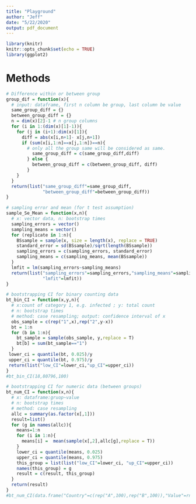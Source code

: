 ```yaml
---
title: "Playground"
author: "Jeff"
date: "5/22/2020"
output: pdf_document
---
```


```r
library(knitr)
knitr::opts_chunk$set(echo = TRUE)
library(ggplot2)
```

# Methods

```r
# Difference within or between group
group_dif = function(x){
  # input: dataframe, first n column be group, last column be value
  same_group_diff = {}
  between_group_diff = {}
  n = dim(x)[2]-1 # n group columns
  for (i in 1:(dim(x)[1]-1)){
    for (j in (i+1):dim(x)[1]){
      diff = abs(x[i,n+1]- x[j,n+1])
      if (sum(x[i,1:n]==x[j,1:n])==n){ 
        # only all the group same will be considered as same.
          same_group_diff = c(same_group_diff,diff)
        } else {
          between_group_diff = c(between_group_diff, diff)
        }
    }
  }
  return(list("same_group_diff"=same_group_diff,
              "between_group_diff"=between_group_diff))
}

# sampling error and mean (for t test assumption)
sample_Se_Mean = function(x,n){
  # x: vector data, n: bootstrap times
  sampling_errors = vector() 
  sampling_means = vector()
  for (replicate in 1:n){
    BSsample = sample(x, size = length(x), replace = TRUE) 
    standard_error = sd(BSsample)/sqrt(length(BSsample)) 
    sampling_errors = c(sampling_errors, standard_error) 
    sampling_means = c(sampling_means, mean(BSsample))
  }
  lmfit = lm(sampling_errors~sampling_means)
  return(list("sampling_errors"=sampling_errors,"sampling_means"=sampling_means,
              "lmfit"=lmfit))
}

# bootstrapping CI for binary counting data
bt_bin_CI = function(x,y,n){
  # x:count of category 1, e.g. infected ; y: total count
  # n: bootstrap times
  # method: case resampling; output: confidence interval of x
  obs_sample = c(rep("1",x),rep("2",y-x))
  bt = 1:n
  for (b in 1:n){
    bt_sample = sample(obs_sample, y,replace = T)
    bt[b] = sum(bt_sample=="1")
  }
 lower_ci = quantile(bt, 0.025)/y
 upper_ci = quantile(bt, 0.975)/y
 return(list("low_CI"=lower_ci,"up_CI"=upper_ci))
}
#bt_bin_CI(18,80796,100)

# bootstrapping CI for numeric data (between groups)
bt_num_CI = function(x,n){
  # x: dataframe:gruop~value
  # n: bootstrap times
  # method: case resampling
  allc = summary(as.factor(x[,1]))
  result=list()
  for (g in names(allc)){
    means=1:n
    for (i in 1:n){
      means[i] =  mean(sample(x[,2],allc[g],replace = T))
    }
    lower_ci = quantile(means, 0.025)
    upper_ci = quantile(means, 0.975)
    this_group = list(list("low_CI"=lower_ci, "up_CI"=upper_ci))
    names(this_group) = g
    result = c(result, this_group)
  }
  return(result)
}
#bt_num_CI(data.frame("Country"=c(rep("A",100),rep("B",100)),"Value"=rnorm(200)),100)
```
